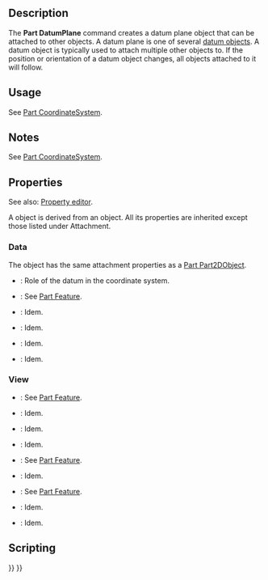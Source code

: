 <languages/>

{{Docnav
|[[Part_CoordinateSystem|Part CoordinateSystem]]
|[[Part_DatumLine|Part_DatumLine]]
|[[Std_Base|Std Base]]
|IconL=Part_CoordinateSystem.svg
|IconR=Part_DatumLine.svg
|IconC=Freecad.svg
}}

{{GuiCommand
|Name=Part DatumPlane
|Workbenches=All
|Version=1.1
|SeeAlso=[[Part_CoordinateSystem|Part CoordinateSystem]], [[Part_DatumLine|Part DatumLine]], [[Part_DatumPoint|Part DatumPoint]]
}}

== Description ==

The '''Part DatumPlane''' command creates a datum plane object that can be attached to other objects. A datum plane is one of several [[Std_Base#Part_Datums|datum objects]]. A datum object is typically used to attach multiple other objects to. If the position or orientation of a datum object changes, all objects attached to it will follow.

== Usage ==

See [[Part_CoordinateSystem#Usage|Part CoordinateSystem]].

== Notes ==

See [[Part_CoordinateSystem#Notes|Part CoordinateSystem]].

== Properties ==

See also: [[Property_editor|Property editor]].

A {{Incode|Part::DatumPlane}} object is derived from an {{Incode|App::Plane}} object. All its properties are inherited except those listed under Attachment.

=== Data ===

{{Properties_Title|Attachment}}

The object has the same attachment properties as a [[Part_Part2DObject#Data|Part Part2DObject]].

{{Properties_Title|Base}}

* {{PropertyData|Role|String}}: Role of the datum in the coordinate system.
* {{PropertyData|Placement|Placement}}: See [[Part_Feature#Data|Part Feature]].
* {{PropertyData|Label|String}}: Idem.
* {{PropertyData|Label2|String|hidden}}: Idem.
* {{PropertyData|Expression Engine|ExpressionEngine|hidden}}: Idem.
* {{PropertyData|Visibility|Bool|hidden}}: Idem.

=== View ===

{{Properties_Title|Display Options}}

* {{PropertyView|Bounding Box|Bool}}: See [[Part_Feature#View|Part Feature]].
* {{PropertyView|Display Mode|Enumeration}}: Idem.
* {{PropertyView|Show In Tree|Bool}}: Idem.
* {{PropertyView|Visibility|Bool}}: Idem.

{{Properties_Title|Object Style}}

* {{PropertyView|Shape Appearance|MaterialList}}: See [[Part_Feature#View|Part Feature]].
* {{PropertyView|Transparency|Percent}}: Idem.

{{Properties_Title|Selection}}

* {{PropertyView|On Top When Selected|Enumeration}}: See [[Part_Feature#View|Part Feature]].
* {{PropertyView|Selectable|Bool}}: Idem.
* {{PropertyView|Selection Style|Enumeration}}: Idem.

== Scripting ==

{{Code|code=
import FreeCAD as App

<!--T:26-->
doc = App.newDocument()
obj = doc.addObject("Part::DatumPlane", "DatumPlane")
doc.recompute()
}}


{{Docnav
|[[Part_CoordinateSystem|Part CoordinateSystem]]
|[[Part_DatumLine|Part_DatumLine]]
|[[Std_Base|Std Base]]
|IconL=Part_CoordinateSystem.svg
|IconR=Part_DatumLine.svg
|IconC=Freecad.svg
}}

{{Std_Base_navi{{#translation:}}}}
{{Userdocnavi{{#translation:}}}}